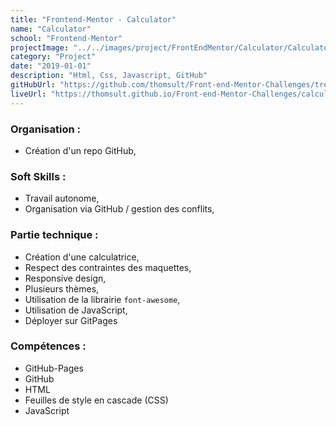 ```yaml
---
title: "Frontend-Mentor - Calculator"
name: "Calculator"
school: "Frontend-Mentor"
projectImage: "../../images/project/FrontEndMentor/Calculator/CalculatorDesktop.png"
category: "Project"
date: "2019-01-01"
description: "Html, Css, Javascript, GitHub"
gitHubUrl: "https://github.com/thomsult/Front-end-Mentor-Challenges/tree/master/calculator-app-main"
liveUrl: "https://thomsult.github.io/Front-end-Mentor-Challenges/calculator-app-main/"
---
```


### Organisation : 
- Création d'un repo GitHub, 

### Soft Skills : 
- Travail autonome, 
- Organisation via GitHub / gestion des conflits,

### Partie technique : 
- Création d'une calculatrice,
- Respect des contraintes des maquettes,
- Responsive design,
- Plusieurs thèmes,
- Utilisation de la librairie `font-awesome`,
- Utilisation de JavaScript,
- Déployer sur GitPages 

### Compétences : 
- GitHub-Pages 
- GitHub
- HTML 
- Feuilles de style en cascade (CSS) 
- JavaScript